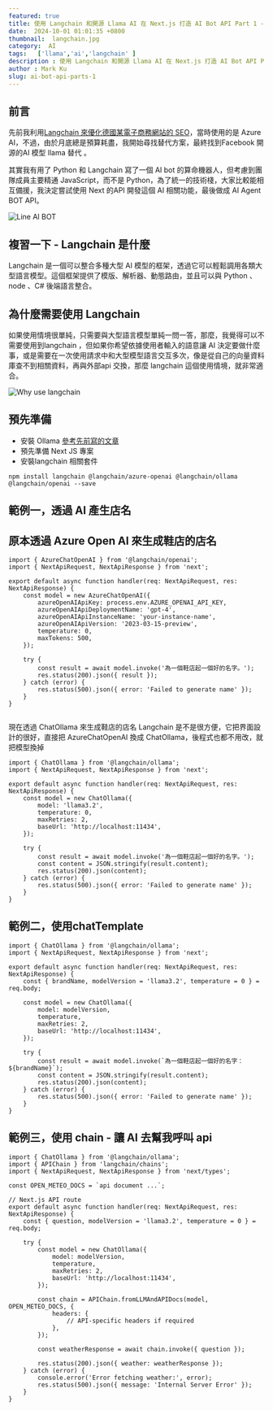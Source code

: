 ```yaml
---
featured: true
title: 使用 Langchain 和開源 Llama AI 在 Next.js 打造 AI Bot API Part 1 - 從了解 lanchain 開始
date:  2024-10-01 01:01:35 +0800
thumbnail:  langchain.jpg
category:  AI  
tags:   ['llama','ai','langchain' ]
description : 使用 Langchain 和開源 Llama AI 在 Next.js 打造 AI Bot API Part 1 - 從了解 lanchain 開始
author : Mark Ku
slug: ai-bot-api-parts-1
---
```

## 前言 
先前我利用[Langchain 來優化德國某電子商務網站的 SEO](https://blog.markkulab.net/generate-seo-metadata-by-azure-ai/)，當時使用的是 Azure AI，不過，由於月底總是預算耗盡，我開始尋找替代方案，最終找到Facebook 開源的AI 模型 llama 替代 。

其實我有用了 Python 和 Langchain 寫了一個 AI bot 的算命機器人，但考慮到團隊成員主要精通 JavaScript，而不是 Python，為了統一的技術棧，大家比較能相互備援，我決定嘗試使用 Next 的API 開發這個 AI 相關功能，最後做成 AI Agent BOT API。

![Line AI BOT](line-ai-bot.png)

## 複習一下 - Langchain 是什麼
Langchain 是一個可以整合多種大型 AI 模型的框架，透過它可以輕鬆調用各類大型語言模型。這個框架提供了模版、解析器、動態路由，並且可以與 Python 、node 、C# 後端語言整合。

## 為什麼需要使用 Langchain
如果使用情境很單純，只需要與大型語言模型單純一問一答，那麼，我覺得可以不需要使用到langchain ，但如果你希望依據使用者輸入的語意讓 AI 決定要做什麼事，或是需要在一次使用請求中和大型模型語言交互多次，像是從自己的向量資料庫查不到相關資料，再與外部api 交換，那麼 langchain 這個使用情境，就非常適合。

![Why use langchain](why-use-langchain.png)

## 預先準備
* 安裝 Ollama [參考先前寫的文章](https://blog.markkulab.net/build-your-ollama-ai-with-hardware-acceleration/)
* 預先準備 Next JS 專案
* 安裝langchain 相關套件

```
npm install langchain @langchain/azure-openai @langchain/ollama @langchain/openai --save
```
## 範例一，透過 AI 產生店名
## 原本透過 Azure Open AI 來生成鞋店的店名

```
import { AzureChatOpenAI } from '@langchain/openai';
import { NextApiRequest, NextApiResponse } from 'next';

export default async function handler(req: NextApiRequest, res: NextApiResponse) {
    const model = new AzureChatOpenAI({
        azureOpenAIApiKey: process.env.AZURE_OPENAI_API_KEY,
        azureOpenAIApiDeploymentName: 'gpt-4',
        azureOpenAIApiInstanceName: 'your-instance-name',
        azureOpenAIApiVersion: '2023-03-15-preview',
        temperature: 0,
        maxTokens: 500,
    });

    try {
        const result = await model.invoke('為一個鞋店起一個好的名字。');
        res.status(200).json({ result });
    } catch (error) {
        res.status(500).json({ error: 'Failed to generate name' });
    }
}


```
現在透過 ChatOllama 來生成鞋店的店名
Langchain 是不是很方便，它把界面設計的很好，直接把 AzureChatOpenAI 換成 ChatOllama，後程式也都不用改，就把模型換掉
```
import { ChatOllama } from '@langchain/ollama';
import { NextApiRequest, NextApiResponse } from 'next';

export default async function handler(req: NextApiRequest, res: NextApiResponse) {
    const model = new ChatOllama({
        model: 'llama3.2',
        temperature: 0,
        maxRetries: 2,
        baseUrl: 'http://localhost:11434',
    });

    try {
        const result = await model.invoke('為一個鞋店起一個好的名字。');
        const content = JSON.stringify(result.content);
        res.status(200).json(content);
    } catch (error) {
        res.status(500).json({ error: 'Failed to generate name' });
    }
}

```
## 範例二，使用chatTemplate 

```
import { ChatOllama } from '@langchain/ollama';
import { NextApiRequest, NextApiResponse } from 'next';

export default async function handler(req: NextApiRequest, res: NextApiResponse) {
    const { brandName, modelVersion = 'llama3.2', temperature = 0 } = req.body;

    const model = new ChatOllama({
        model: modelVersion,
        temperature,
        maxRetries: 2,
        baseUrl: 'http://localhost:11434',
    });

    try {
        const result = await model.invoke(`為一個鞋店起一個好的名字：${brandName}`);
        const content = JSON.stringify(result.content);
        res.status(200).json(content);
    } catch (error) {
        res.status(500).json({ error: 'Failed to generate name' });
    }
}
```
## 範例三，使用 chain - 讓 AI 去幫我呼叫 api 

```
import { ChatOllama } from '@langchain/ollama';
import { APIChain } from 'langchain/chains';
import { NextApiRequest, NextApiResponse } from 'next/types';

const OPEN_METEO_DOCS = `api document ...`;

// Next.js API route
export default async function handler(req: NextApiRequest, res: NextApiResponse) {
    const { question, modelVersion = 'llama3.2', temperature = 0 } = req.body;

    try {
        const model = new ChatOllama({
            model: modelVersion,
            temperature,
            maxRetries: 2,
            baseUrl: 'http://localhost:11434',
        });

        const chain = APIChain.fromLLMAndAPIDocs(model, OPEN_METEO_DOCS, {
            headers: {
                // API-specific headers if required
            },
        });

        const weatherResponse = await chain.invoke({ question });

        res.status(200).json({ weather: weatherResponse });
    } catch (error) {	
        console.error('Error fetching weather:', error);
        res.status(500).json({ message: 'Internal Server Error' });
    }
}

```